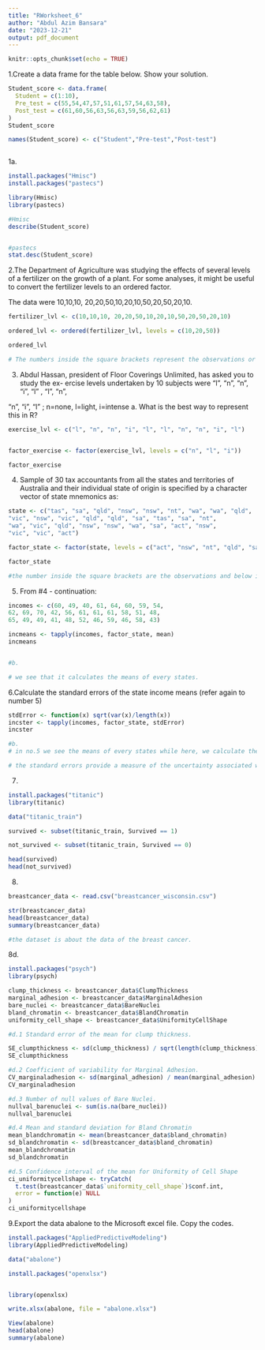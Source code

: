 ```yaml
---
title: "RWorksheet_6"
author: "Abdul Azim Bansara"
date: "2023-12-21"
output: pdf_document
---
```


```r
knitr::opts_chunk$set(echo = TRUE)
```


1.Create a data frame for the table below. Show your solution.
```r

Student_score <- data.frame(
  Student = c(1:10),
  Pre_test = c(55,54,47,57,51,61,57,54,63,58),
  Post_test = c(61,60,56,63,56,63,59,56,62,61)
)
Student_score

names(Student_score) <- c("Student","Pre-test","Post-test")



```
1a.
```r
install.packages("Hmisc")
install.packages("pastecs")

library(Hmisc)
library(pastecs)

#Hmisc
describe(Student_score)


#pastecs
stat.desc(Student_score)


```

2.The Department of Agriculture was studying the effects of several levels of a fertilizer
on the growth of a plant. For some analyses, it might be useful to convert the fertilizer
levels to an ordered factor.

The data were 10,10,10, 20,20,50,10,20,10,50,20,50,20,10.
```r
fertilizer_lvl <- c(10,10,10, 20,20,50,10,20,10,50,20,50,20,10)

ordered_lvl <- ordered(fertilizer_lvl, levels = c(10,20,50))

ordered_lvl

# The numbers inside the square brackets represent the observations or data points and below it are the levels. The arrow is the one that indicates the order from 10 less than to 20 and 20 less than to 50.
```

3. Abdul Hassan, president of Floor Coverings Unlimited, has asked you to study the ex-
ercise levels undertaken by 10 subjects were “l”, “n”, “n”, “i”, “l” , “l”, “n”,

“n”, “i”, “l” ; n=none, l=light, i=intense
a. What is the best way to represent this in R?
```r
exercise_lvl <- c("l", "n", "n", "i", "l", "l", "n", "n", "i", "l")


factor_exercise <- factor(exercise_lvl, levels = c("n", "l", "i"))

factor_exercise


```

4. Sample of 30 tax accountants from all the states and territories of Australia and their
individual state of origin is specified by a character vector of state mnemonics as:
```r
state <- c("tas", "sa", "qld", "nsw", "nsw", "nt", "wa", "wa", "qld",
"vic", "nsw", "vic", "qld", "qld", "sa", "tas", "sa", "nt",
"wa", "vic", "qld", "nsw", "nsw", "wa", "sa", "act", "nsw",
"vic", "vic", "act")

factor_state <- factor(state, levels = c("act", "nsw", "nt", "qld", "sa", "tas", "vic", "wa"))

factor_state

#the number inside the square brackets are the observations and below it are the levels. the levels represent the specified geographic regions of Australia.

```

5. From #4 - continuation:
```r
incomes <- c(60, 49, 40, 61, 64, 60, 59, 54,
62, 69, 70, 42, 56, 61, 61, 61, 58, 51, 48,
65, 49, 49, 41, 48, 52, 46, 59, 46, 58, 43)

incmeans <- tapply(incomes, factor_state, mean)
incmeans


#b. 

# we see that it calculates the means of every states.
```

6.Calculate the standard errors of the state income means (refer again to number 5)

```r
stdError <- function(x) sqrt(var(x)/length(x))
incster <- tapply(incomes, factor_state, stdError)
incster

#b. 
# in no.5 we see the means of every states while here, we calculate the standard error of each states.

# the standard errors provide a measure of the uncertainty associated with the sample mean incomes for each state. Lower standard errors indicate more precise estimates, while higher standard errors suggest greater variability in the estimates. 
```
7.
```r
install.packages("titanic")
library(titanic)

data("titanic_train")

survived <- subset(titanic_train, Survived == 1)

not_survived <- subset(titanic_train, Survived == 0)

head(survived)
head(not_survived)

```

8.
```r
breastcancer_data <- read.csv("breastcancer_wisconsin.csv")

str(breastcancer_data)
head(breastcancer_data)
summary(breastcancer_data)

#the dataset is about the data of the breast cancer.

```
8d.
```r
install.packages("psych")
library(psych)

clump_thickness <- breastcancer_data$ClumpThickness
marginal_adhesion <- breastcancer_data$MarginalAdhesion
bare_nuclei <- breastcancer_data$BareNuclei
bland_chromatin <- breastcancer_data$BlandChromatin
uniformity_cell_shape <- breastcancer_data$UniformityCellShape

#d.1 Standard error of the mean for clump thickness.

SE_clumpthickness <- sd(clump_thickness) / sqrt(length(clump_thickness))
SE_clumpthickness

#d.2 Coefficient of variability for Marginal Adhesion.
CV_marginaladhesion <- sd(marginal_adhesion) / mean(marginal_adhesion)
CV_marginaladhesion

#d.3 Number of null values of Bare Nuclei.
nullval_barenuclei <- sum(is.na(bare_nuclei))
nullval_barenuclei

#d.4 Mean and standard deviation for Bland Chromatin
mean_blandchromatin <- mean(breastcancer_data$bland_chromatin)
sd_blandchromatin <- sd(breastcancer_data$bland_chromatin)
mean_blandchromatin
sd_blandchromatin

#d.5 Confidence interval of the mean for Uniformity of Cell Shape
ci_uniformitycellshape <- tryCatch(
  t.test(breastcancer_data$`uniformity_cell_shape`)$conf.int,
  error = function(e) NULL
)
ci_uniformitycellshape
```

9.Export the data abalone to the Microsoft excel file. Copy the codes.
```r
install.packages("AppliedPredictiveModeling")
library(AppliedPredictiveModeling)

data("abalone")

install.packages("openxlsx")


library(openxlsx)

write.xlsx(abalone, file = "abalone.xlsx")

View(abalone)
head(abalone)
summary(abalone)

```

```r


```
